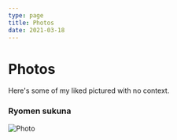 ```yaml
---
type: page
title: Photos
date: 2021-03-18
---
```


# Photos

Here's some of my liked pictured with no context.


### Ryomen sukuna
<Image
  src="/images/sukunagif.gif"
  alt="Photo"
  width={1125}
  height={750}
  priority
  className="next-image"
/>


